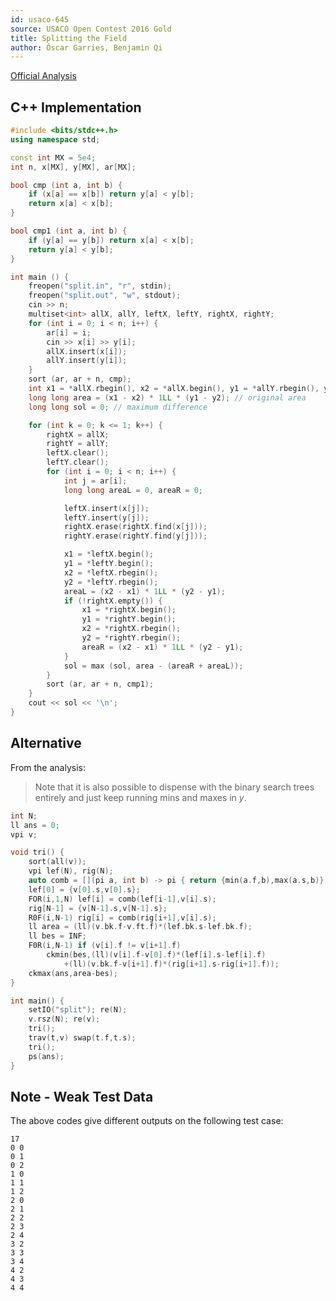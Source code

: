 ```yaml
---
id: usaco-645
source: USACO Open Contest 2016 Gold
title: Splitting the Field
author: Óscar Garries, Benjamin Qi
---
```


[Official Analysis](http://www.usaco.org/current/data/sol_split_gold_open16.html)

<LanguageSection>

<CPPSection>

## C++ Implementation

```cpp
#include <bits/stdc++.h>
using namespace std; 

const int MX = 5e4; 
int n, x[MX], y[MX], ar[MX];

bool cmp (int a, int b) { 
    if (x[a] == x[b]) return y[a] < y[b];
    return x[a] < x[b];
}

bool cmp1 (int a, int b) { 
    if (y[a] == y[b]) return x[a] < x[b];
    return y[a] < y[b];
}

int main () { 
    freopen("split.in", "r", stdin); 
    freopen("split.out", "w", stdout);
    cin >> n;
    multiset<int> allX, allY, leftX, leftY, rightX, rightY;
    for (int i = 0; i < n; i++) {
    	ar[i] = i;
    	cin >> x[i] >> y[i];
    	allX.insert(x[i]);
    	allY.insert(y[i]);
    }
    sort (ar, ar + n, cmp);
    int x1 = *allX.rbegin(), x2 = *allX.begin(), y1 = *allY.rbegin(), y2 = *allY.begin();
    long long area = (x1 - x2) * 1LL * (y1 - y2); // original area
    long long sol = 0; // maximum difference

    for (int k = 0; k <= 1; k++) {
    	rightX = allX;
    	rightY = allY;
    	leftX.clear();
    	leftY.clear();
    	for (int i = 0; i < n; i++) {
    		int j = ar[i];
    		long long areaL = 0, areaR = 0;

    		leftX.insert(x[j]);
    		leftY.insert(y[j]);
    		rightX.erase(rightX.find(x[j]));
    		rightY.erase(rightY.find(y[j]));

    		x1 = *leftX.begin();
    		y1 = *leftY.begin();
    		x2 = *leftX.rbegin();
    		y2 = *leftY.rbegin();
    		areaL = (x2 - x1) * 1LL * (y2 - y1);
    		if (!rightX.empty()) {
    			x1 = *rightX.begin();
    			y1 = *rightY.begin();
    			x2 = *rightX.rbegin();
    			y2 = *rightY.rbegin();
    			areaR = (x2 - x1) * 1LL * (y2 - y1);
    		}
    		sol = max (sol, area - (areaR + areaL));
    	}
    	sort (ar, ar + n, cmp1);
    }
    cout << sol << '\n';
}

```

</CPPSection>

</LanguageSection>

## Alternative

From the analysis:

> Note that it is also possible to dispense with the binary search trees entirely and just keep running mins and maxes in $y$.

```cpp
int N;
ll ans = 0;
vpi v;

void tri() {
	sort(all(v));
	vpi lef(N), rig(N);
	auto comb = [](pi a, int b) -> pi { return {min(a.f,b),max(a.s,b)}; };
	lef[0] = {v[0].s,v[0].s};
	FOR(i,1,N) lef[i] = comb(lef[i-1],v[i].s);
	rig[N-1] = {v[N-1].s,v[N-1].s};
	R0F(i,N-1) rig[i] = comb(rig[i+1],v[i].s);
	ll area = (ll)(v.bk.f-v.ft.f)*(lef.bk.s-lef.bk.f);
	ll bes = INF;
	F0R(i,N-1) if (v[i].f != v[i+1].f)
		ckmin(bes,(ll)(v[i].f-v[0].f)*(lef[i].s-lef[i].f)
			+(ll)(v.bk.f-v[i+1].f)*(rig[i+1].s-rig[i+1].f));
	ckmax(ans,area-bes);
}

int main() {
	setIO("split"); re(N);
	v.rsz(N); re(v);
	tri();
	trav(t,v) swap(t.f,t.s);
	tri();
	ps(ans);
}
```

## Note - Weak Test Data

The above codes give different outputs on the following test case:

```
17
0 0
0 1
0 2
1 0
1 1
1 2
2 0
2 1
2 2
2 3
2 4
3 2
3 3
3 4
4 2
4 3
4 4
```